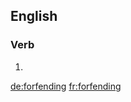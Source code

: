 ==English==

===Verb===
{{head|en}}

# {{present participle of|forfend}}

[[de:forfending]]
[[fr:forfending]]